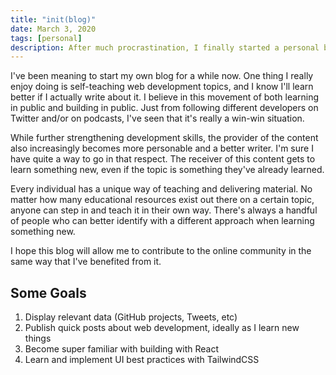 ```yaml
---
title: "init(blog)"
date: March 3, 2020
tags: [personal]
description: After much procrastination, I finally started a personal blog
---
```


I've been meaning to start my own blog for a while now. One thing I really enjoy doing is self-teaching web development topics, and I know I'll learn better if I actually write about it. I believe in this movement of both learning in public and building in public. Just from following different developers on Twitter and/or on podcasts, I've seen that it's really a win-win situation.

While further strengthening development skills, the provider of the content also increasingly becomes more personable and a better writer. I'm sure I have quite a way to go in that respect. The receiver of this content gets to learn something new, even if the topic is something they've already learned.

Every individual has a unique way of teaching and delivering material. No matter how many educational resources exist out there on a certain topic, anyone can step in and teach it in their own way. There's always a handful of people who can better identify with a different approach when learning something new.

I hope this blog will allow me to contribute to the online community in the same way that I've benefited from it.

## Some Goals

1. Display relevant data (GitHub projects, Tweets, etc)
2. Publish quick posts about web development, ideally as I learn new things
3. Become super familiar with building with React
4. Learn and implement UI best practices with TailwindCSS
